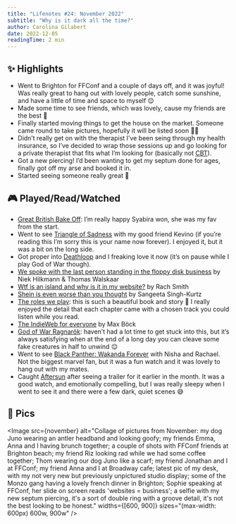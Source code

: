 ```yaml
---
title: "Lifenotes #24: November 2022"
subtitle: "Why is it dark all the time?"
author: Carolina Gilabert
date: 2022-12-05
readingTime: 2 min
---
```



## ✨ Highlights

- Went to Brighton for FFConf and a couple of days off, and it was joyful! Was really great to hang out with lovely people, catch some sunshine, and have a little of time and space to myself 😌
- Made some time to see friends, which was lovely, cause my friends are the best 💛
- Finally started moving things to get the house on the market. Someone came round to take pictures, hopefully it will be listed soon 🤞🏼
- Didn’t really get on with the therapist I’ve been seing through my health insurance, so I’ve decided to wrap those sessions up and go looking for a private therapist that fits what I’m looking for (basically not [CBT](https://www.nhs.uk/mental-health/talking-therapies-medicine-treatments/talking-therapies-and-counselling/cognitive-behavioural-therapy-cbt/overview/)).
- Got a new piercing! I’d been wanting to get my septum done for ages, finally got off my arse and booked it in.
- Started seeing someone really great 💛

## 🎮 Played/Read/Watched

- [Great British Bake Off](https://www.imdb.com/title/tt1877368/): I’m really happy Syabira won, she was my fav from the start.
- Went to see [Triangle of Sadness](https://www.imdb.com/title/tt7322224/) with my good friend Kevino (if you’re reading this I’m sorry this is your name now forever). I enjoyed it, but it was a bit on the long side.
- Got proper into [Deathloop](https://store.playstation.com/en-gb/product/EP1003-PPSA01670_00-DEATHLOOP0000000) and I freaking love it now (it’s on pause while I play God of War though).
- [We spoke with the last person standing in the floppy disk business](https://eyeondesign.aiga.org/we-spoke-with-the-last-person-standing-in-the-floppy-disk-business/) by Niek Hilkmann & Thomas Walskaar
- [Wtf is an island and why is it in my website?](https://rachsmith.com/wtf-is-an-island/) by Rach Smith
- [Shein is even worse than you thought](https://www.thecut.com/2022/10/shein-is-treating-workers-even-worse-than-you-thought.html) by Sangeeta Singh-Kurtz
- [The roles we play](https://uk.bookshop.org/books/the-roles-we-play/9781912408306): this is such a beautiful book and story 💛 I really enjoyed the detail that each chapter came with a chosen track you could listen while you read.
- [The IndieWeb for everyone](https://mxb.dev/blog/the-indieweb-for-everyone/) by Max Böck
- [God of War Ragnarök](https://store.playstation.com/en-gb/product/EP9000-PPSA08330_00-GOWRAGNAROK00000): haven’t had a lot time to get stuck into this, but it’s always satisfying when at the end of a long day you can cleave some fake creatures in half to unwind 😌
- Went to see [Black Panther: Wakanda Forever](https://www.imdb.com/title/tt9114286/) with Nisha and Rachael. Not the biggest marvel fan, but it was a fun watch and it was lovely to hang out with my mates.
- Caught [Aftersun](https://www.imdb.com/title/tt19770238/) after seeing a trailer for it earlier in the month. It was a good watch, and emotionally compelling, but I was really sleepy when I went to see it and there were a few dark, quiet scenes 😅

## 📸 Pics

<Image
  src={november}
  alt="Collage of pictures from November: my dog Juno wearing an antler headband and looking goofy; my friends Emma, Anna and I having brunch together; a couple of shots with FFConf friends at Brighton beach; my friend Riz looking rad while we had some coffee together; Thom wearing our dog Juno like a scarf; my friend Jonathan and I at FFConf; my friend Anna and I at Broadway cafe; latest pic of my desk, with my not very new but previously unpictured studio display; some of the Monzo gang having a lovely french dinner in Brighton; Sophie speaking at FFConf, her slide on screen reads 'websites = business'; a selfie with my new septum piercing, it's a sort of double ring with a groove detail, it's not the best looking to be honest."
  widths={[600, 900]}
  sizes="(max-width: 600px) 600w, 900w"
/>
